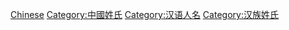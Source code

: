 {{distinguish|Category:漢姓 (姓氏)}}
{{catmore}}

{{catAZ}}

[[Category:各語言姓氏|Chinese]]
[[Category:中國姓氏|Category:中國姓氏]]
[[Category:汉语人名|Category:汉语人名]]
[[Category:汉族姓氏|Category:汉族姓氏]]